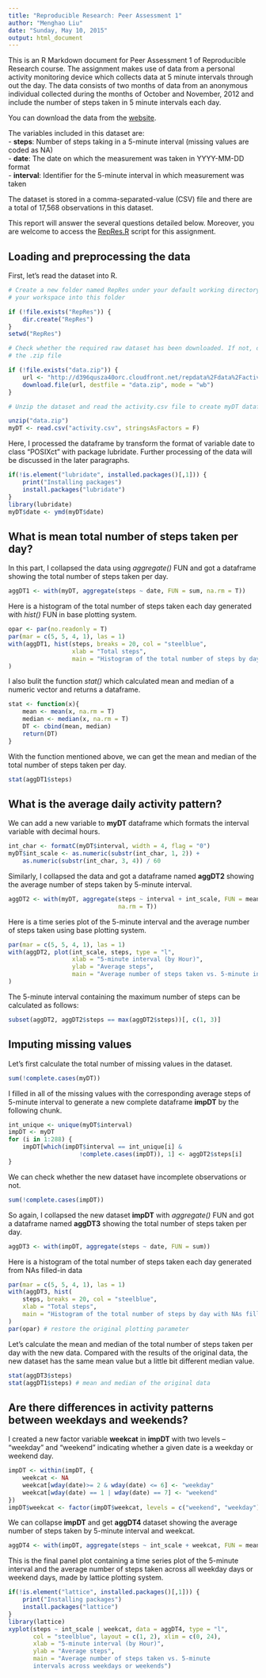 ```yaml
---
title: "Reproducible Research: Peer Assessment 1"
author: "Menghao Liu"
date: "Sunday, May 10, 2015"
output: html_document
---
```


This is an R Markdown document for Peer Assessment 1 of Reproducible Research course. The assignment makes use of data from a personal activity monitoring device which collects data at 5 minute intervals through out the day. The data consists of two months of data from an anonymous individual collected during the months of October and November, 2012 and include the number of steps taken in 5 minute intervals each day.

You can download the data from the [website](https://d396qusza40orc.cloudfront.net/repdata%2Fdata%2Factivity.zip). 

The variables included in this dataset are:  
- **steps**: Number of steps taking in a 5-minute interval (missing values are coded as NA)  
- **date**: The date on which the measurement was taken in YYYY-MM-DD format  
- **interval**: Identifier for the 5-minute interval in which measurement was taken  

The dataset is stored in a comma-separated-value (CSV) file and there are a total of 17,568 observations in this dataset.

This report will answer the several questions detailed below. Moreover, you are welcome to access the [RepRes.R](https://github.com/MenghaoLiu/RepData_PeerAssessment1/blob/master/RepRes.R) script for this assignment.

## Loading and preprocessing the data

First, let's read the dataset into R.

```r
# Create a new folder named RepRes under your default working directory and set 
# your workspace into this folder

if (!file.exists("RepRes")) {
    dir.create("RepRes")
}
setwd("RepRes")

# Check whether the required raw dataset has been downloaded. If not, download 
# the .zip file

if (!file.exists("data.zip")) {
    url <- "http://d396qusza40orc.cloudfront.net/repdata%2Fdata%2Factivity.zip"
    download.file(url, destfile = "data.zip", mode = "wb")
}

# Unzip the dataset and read the activity.csv file to create myDT dataframe

unzip("data.zip")
myDT <- read.csv("activity.csv", stringsAsFactors = F)
```

Here, I processed the dataframe by transform the format of variable date to class "POSIXct" with package lubridate. Further processing of the data will be discussed in the later paragraphs.

```r
if(!is.element("lubridate", installed.packages()[,1])) {
    print("Installing packages")
    install.packages("lubridate")
}
library(lubridate)
myDT$date <- ymd(myDT$date)
```

## What is mean total number of steps taken per day?

In this part, I collapsed the data using *aggregate()* FUN and got a dataframe showing the total number of steps taken per day.

```r
aggDT1 <- with(myDT, aggregate(steps ~ date, FUN = sum, na.rm = T))
```

Here is a histogram of the total number of steps taken each day generated with *hist()* FUN in base plotting system.

```r
opar <- par(no.readonly = T)
par(mar = c(5, 5, 4, 1), las = 1)
with(aggDT1, hist(steps, breaks = 20, col = "steelblue", 
                  xlab = "Total steps", 
                  main = "Histogram of the total number of steps by day")
)
```

I also bulit the function *stat()* which calculated mean and median of a numeric vector and returns a dataframe.

```r
stat <- function(x){
    mean <- mean(x, na.rm = T)
    median <- median(x, na.rm = T)
    DT <- cbind(mean, median)
    return(DT)
}
```

With the function mentioned above, we can get the mean and median of the total number of steps taken per day.

```r
stat(aggDT1$steps)
```

## What is the average daily activity pattern?

We can add a new variable to **myDT** dataframe which formats the interval variable with decimal hours.

```r
int_char <- formatC(myDT$interval, width = 4, flag = "0")
myDT$int_scale <- as.numeric(substr(int_char, 1, 2)) + 
    as.numeric(substr(int_char, 3, 4)) / 60
```

Similarly, I collapsed the data and got a dataframe named **aggDT2** showing the average number of steps taken by 5-minute interval.

```r
aggDT2 <- with(myDT, aggregate(steps ~ interval + int_scale, FUN = mean, 
                               na.rm = T))
```

Here is a time series plot of the 5-minute interval and the average number of steps taken using base plotting system.

```r
par(mar = c(5, 5, 4, 1), las = 1)
with(aggDT2, plot(int_scale, steps, type = "l",
                  xlab = "5-minute interval (by Hour)", 
                  ylab = "Average steps", 
                  main = "Average number of steps taken vs. 5-minute intervals")
)
```

The 5-minute interval containing the maximum number of steps can be calculated as follows: 

```r
subset(aggDT2, aggDT2$steps == max(aggDT2$steps))[, c(1, 3)]
```

## Imputing missing values

Let's first calculate the total number of missing values in the dataset.

```r
sum(!complete.cases(myDT))
```

I filled in all of the missing values with the corresponding average steps of 5-minute interval to generate a new complete dataframe **impDT** by the following chunk.

```r
int_unique <- unique(myDT$interval)
impDT <- myDT
for (i in 1:288) {
    impDT[which(impDT$interval == int_unique[i] & 
                    !complete.cases(impDT)), 1] <- aggDT2$steps[i]
}
```

We can check whether the new dataset have incomplete observations or not.

```r
sum(!complete.cases(impDT))
```

So again, I collapsed the new dataset **impDT** with *aggregate()* FUN and got a dataframe named **aggDT3** showing the total number of steps taken per day.

```r
aggDT3 <- with(impDT, aggregate(steps ~ date, FUN = sum))
```

Here is a histogram of the total number of steps taken each day generated from NAs filled-in data

```r
par(mar = c(5, 5, 4, 1), las = 1)
with(aggDT3, hist(
    steps, breaks = 20, col = "steelblue", 
    xlab = "Total steps",
    main = "Histogram of the total number of steps by day with NAs filled-in")
)
par(opar) # restore the original plotting parameter
```

Let's calculate the mean and median of the total number of steps taken per day with the new data. Compared with the results of the original data, the new dataset has the same mean value but a little bit different median value.

```r
stat(aggDT3$steps)
stat(aggDT1$steps) # mean and median of the original data
```

## Are there differences in activity patterns between weekdays and weekends?

I created a new factor variable **weekcat** in **impDT** with two levels -- "weekday" and "weekend" indicating whether a given date is a weekday or weekend day.

```r
impDT <- within(impDT, {
    weekcat <- NA
    weekcat[wday(date)>= 2 & wday(date) <= 6] <- "weekday"
    weekcat[wday(date) == 1 | wday(date) == 7] <- "weekend"
})
impDT$weekcat <- factor(impDT$weekcat, levels = c("weekend", "weekday"))
```

We can collapse **impDT** and get **aggDT4** dataset showing the average number of steps taken by 5-minute interval and weekcat.

```r
aggDT4 <- with(impDT, aggregate(steps ~ int_scale + weekcat, FUN = mean))
```

This is the final panel plot containing a time series plot of the 5-minute interval and the average number of steps taken across all weekday days or weekend days, made by lattice plotting system.

```r
if(!is.element("lattice", installed.packages()[,1])) {
    print("Installing packages")
    install.packages("lattice")
}
library(lattice)
xyplot(steps ~ int_scale | weekcat, data = aggDT4, type = "l", 
       col = "steelblue", layout = c(1, 2), xlim = c(0, 24), 
       xlab = "5-minute interval (by Hour)", 
       ylab = "Average steps", 
       main = "Average number of steps taken vs. 5-minute
       intervals across weekdays or weekends")
```



